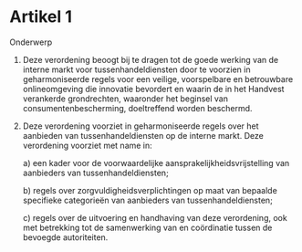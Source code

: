 # **Artikel 1**

Onderwerp

1. Deze verordening beoogt bij te dragen tot de goede werking van de interne markt voor tussenhandeldiensten door te voorzien in geharmoniseerde regels voor een veilige, voorspelbare en betrouwbare onlineomgeving die innovatie bevordert en waarin de in het Handvest verankerde grondrechten, waaronder het beginsel van consumentenbescherming, doeltreffend worden beschermd.

2. Deze verordening voorziet in geharmoniseerde regels over het aanbieden van tussenhandeldiensten op de interne markt. Deze verordening voorziet met name in:

   a) een kader voor de voorwaardelijke aansprakelijkheidsvrijstelling van aanbieders van tussenhandeldiensten;

   b) regels over zorgvuldigheidsverplichtingen op maat van bepaalde specifieke categorieën van aanbieders van tussenhandeldiensten;

   c) regels over de uitvoering en handhaving van deze verordening, ook met betrekking tot de samenwerking van en coördinatie tussen de bevoegde autoriteiten.
